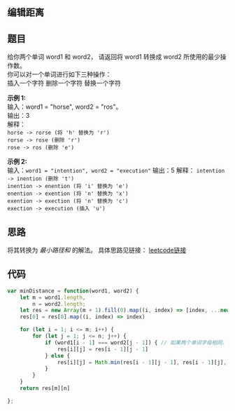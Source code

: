 ## 编辑距离
<div className='flex items-center'>
    <ChipDifficult content={'中等'} className='mr-2 text-middleText' />
    <ChipLink
        href={'https://leetcode.cn/problems/edit-distance/'}
        content={'No.72 编辑距离'}
    />
</div>

## 题目
给你两个单词 word1 和 word2， 请返回将 word1 转换成 word2 所使用的最少操作数。  
你可以对一个单词进行如下三种操作：  
插入一个字符
删除一个字符
替换一个字符
 

**示例 1:**  
输入：word1 = "horse", word2 = "ros"。  
输出：3  
解释：  
`horse -> rorse (将 'h' 替换为 'r') `  
`rorse -> rose (删除 'r') `   
`rose -> ros (删除 'e')  `  

**示例 2:**  
输入：`word1 = "intention", word2 = "execution"`
输出：5
解释：
`intention -> inention (删除 't')`  
`inention -> enention (将 'i' 替换为 'e')`  
`enention -> exention (将 'n' 替换为 'x')`  
`exention -> exection (将 'n' 替换为 'c')`  
`exection -> execution (插入 'u')`  


## 思路
将其转换为 *最小路径和* 的解法。
具体思路见链接： [leetcode链接](https://leetcode.cn/problems/edit-distance/solutions/2354497/72-bian-ji-ju-chi-by-wetoria-04hr/)

## 代码
```javascript
var minDistance = function(word1, word2) {
    let m = word1.length,
        n = word2.length;
    let res = new Array(m + 1).fill(0).map((i, index) => [index, ...new Array(n).fill(0)]) // 构造结果集二维数组
    res[0] = res[0].map((i, index) => index)

    for (let i = 1; i <= m; i++) {
        for (let j = 1; j <= n; j++) {
            if (word1[i - 1] === word2[j - 1]) { // 如果两个单词字母相同，则[i][j] 处的值和 [i-1][j-1] 处的值一样
                res[i][j] = res[i - 1][j - 1]
            } else {
                res[i][j] = Math.min(res[i - 1][j - 1], res[i - 1][j], res[i][j - 1]) + 1 // 否则，取三个方向（上、下、左上）的最小值。
            }
        }
    }
    return res[m][n]

};
```